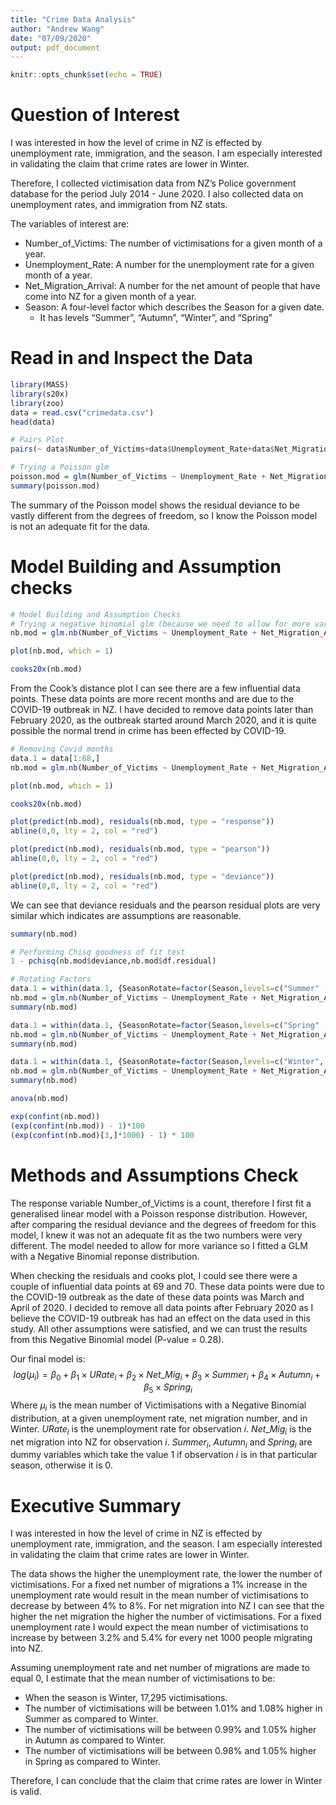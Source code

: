 ```yaml
---
title: "Crime Data Analysis"
author: "Andrew Wang"
date: "07/09/2020"
output: pdf_document
---
```


```r
knitr::opts_chunk$set(echo = TRUE)
```

# Question of Interest

I was interested in how the level of crime in NZ is effected by unemployment rate, immigration, and the season. I am especially interested in validating the claim that crime rates are lower in Winter.

Therefore, I collected victimisation data from NZ's Police government database for the period July 2014 - June 2020. I also collected data on unemployment rates, and immigration from NZ stats.

The variables of interest are:

* Number_of_Victims: The number of victimisations for a given month of a year.
* Unemployment_Rate: A number for the unemployment rate for a given month of a year.
* Net_Migration_Arrival: A number for the net amount of people that have come into NZ for a given month of a year.
* Season: A four-level factor which describes the Season for a given date.
  + It has levels "Summer", "Autumn", "Winter", and "Spring"

# Read in and Inspect the Data
```r
library(MASS)
library(s20x)
library(zoo)
data = read.csv("crimedata.csv")
head(data)
```

```r
# Pairs Plot
pairs(~ data$Number_of_Victims+data$Unemployment_Rate+data$Net_Migration_Arrival, data = data)
```

```r
# Trying a Poisson glm
poisson.mod = glm(Number_of_Victims ~ Unemployment_Rate + Net_Migration_Arrival + as.factor(Season), data = data, family = "poisson")
summary(poisson.mod)
```
The summary of the Poisson model shows the residual deviance to be vastly different from the degrees of freedom, so I know the Poisson model is not an adequate fit for the data. 

# Model Building and Assumption checks

```r
# Model Building and Assumption Checks
# Trying a negative binomial glm (because we need to allow for more variance)
nb.mod = glm.nb(Number_of_Victims ~ Unemployment_Rate + Net_Migration_Arrival + as.factor(Season), data = data)
```

```r
plot(nb.mod, which = 1)
```

```r
cooks20x(nb.mod)
```
From the Cook's distance plot I can see there are a few influential data points. These data points are more recent months and are due to the COVID-19 outbreak in NZ. I have decided to remove data points later than February 2020, as the outbreak started around March 2020, and it is quite possible the normal trend in crime has been effected by COVID-19.

```r
# Removing Covid months
data.1 = data[1:68,]
nb.mod = glm.nb(Number_of_Victims ~ Unemployment_Rate + Net_Migration_Arrival + as.factor(Season), data = data.1)
```

```r
plot(nb.mod, which = 1)
```

```r
cooks20x(nb.mod)
```

```r
plot(predict(nb.mod), residuals(nb.mod, type = "response"))
abline(0,0, lty = 2, col = "red")
```

```r
plot(predict(nb.mod), residuals(nb.mod, type = "pearson"))
abline(0,0, lty = 2, col = "red")
```

```r
plot(predict(nb.mod), residuals(nb.mod, type = "deviance"))
abline(0,0, lty = 2, col = "red")
```
We can see that deviance residuals and the pearson residual plots are very similar which indicates are assumptions are reasonable.

```r
summary(nb.mod)
```

```r
# Performing Chisq goodness of fit test
1 - pchisq(nb.mod$deviance,nb.mod$df.residual)
```

```r
# Rotating Factors
data.1 = within(data.1, {SeasonRotate=factor(Season,levels=c("Summer" ,"Winter" , "Autumn", "Spring"))})
nb.mod = glm.nb(Number_of_Victims ~ Unemployment_Rate + Net_Migration_Arrival + SeasonRotate, data = data.1)
summary(nb.mod)

data.1 = within(data.1, {SeasonRotate=factor(Season,levels=c("Spring" ,"Winter" , "Autumn", "Summer"))})
nb.mod = glm.nb(Number_of_Victims ~ Unemployment_Rate + Net_Migration_Arrival + SeasonRotate, data = data.1)
summary(nb.mod)

data.1 = within(data.1, {SeasonRotate=factor(Season,levels=c("Winter", "Summer", "Autumn", "Spring"))})
nb.mod = glm.nb(Number_of_Victims ~ Unemployment_Rate + Net_Migration_Arrival + SeasonRotate, data = data.1)
summary(nb.mod)
```

```r
anova(nb.mod)
```


```r
exp(confint(nb.mod))
(exp(confint(nb.mod)) - 1)*100
(exp(confint(nb.mod)[3,]*1000) - 1) * 100
```

# Methods and Assumptions Check
The response variable Number_of_Victims is a count, therefore I first fit a generalised linear model with a Poisson response distribution. However, after comparing the residual deviance and the degrees of freedom for this model, I knew it was not an adequate fit as the two numbers were very different. The model needed to allow for more variance so I fitted a GLM with a Negative Binomial reponse distribution.

When checking the residuals and cooks plot, I could see there were a couple of influential data points at 69 and 70. These data points were due to the COVID-19 outbreak as the date of these data points was March and April of 2020. I decided to remove all data points after February 2020 as I believe the COVID-19 outbreak has had an effect on the data used in this study. All other assumptions were satisfied, and we can trust the results from this Negative Binomial model (P-value = 0.28).

Our final model is:
$$log(\mu_i) = \beta_0 + \beta_1 \times URate_i + \beta_2 \times Net\_Mig_i + \beta_3 \times Summer_i + \beta_4 \times Autumn_i + \beta_5 \times Spring_i$$
Where $\mu_i$ is the mean number of Victimisations with a Negative Binomial distribution, at a given unemployment rate, net migration number, and in Winter. $URate_i$ is the unemployment rate for observation $i$. $Net\_Mig_i$ is the net migration into NZ for observation $i$. $Summer_i$, $Autumn_i$ and $Spring_i$ are dummy variables which take the value 1 if observation $i$ is in that particular season, otherwise it is 0.

# Executive Summary
I was interested in how the level of crime in NZ is effected by unemployment rate, immigration, and the season. I am especially interested in validating the claim that crime rates are lower in Winter.

The data shows the higher the unemployment rate, the lower the number of victimisations. For a fixed net number of migrations a 1% increase in the unemployment rate would result in the mean number of victimisations to decrease by between 4% to 8%. For net migration into NZ I can see that the higher the net migration the higher the number of victimisations. For a fixed unemployment rate I would expect the mean number of victimisations to increase by between 3.2% and 5.4% for every net 1000 people migrating into NZ.

Assuming unemployment rate and net number of migrations are made to equal 0, I estimate that the mean number of victimisations to be:

* When the season is Winter, 17,295 victimisations.
* The number of victimisations will be between 1.01% and 1.08% higher in Summer as compared to Winter.
* The number of victimisations will be between 0.99% and 1.05% higher in Autumn as compared to Winter.
* The number of victimisations will be between 0.98% and 1.05% higher in Spring as compared to Winter.

Therefore, I can conclude that the claim that crime rates are lower in Winter is valid.


